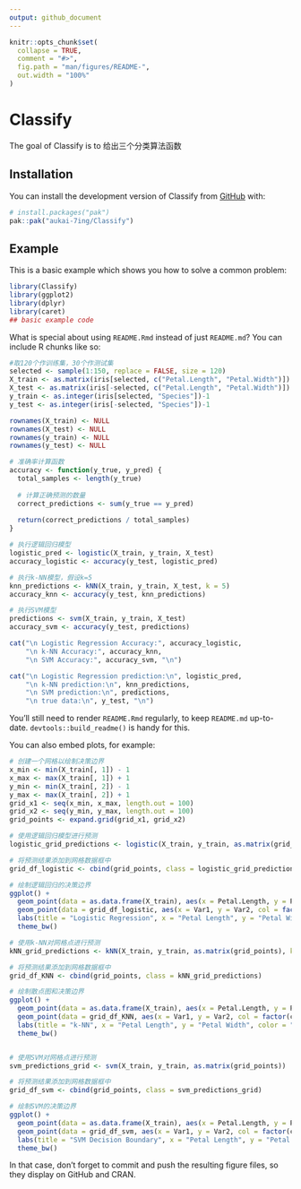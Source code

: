 ```yaml
---
output: github_document
---
```


<!-- README.md is generated from README.Rmd. Please edit that file -->

```r
knitr::opts_chunk$set(
  collapse = TRUE,
  comment = "#>",
  fig.path = "man/figures/README-",
  out.width = "100%"
)
```

# Classify

<!-- badges: start -->
<!-- badges: end -->

The goal of Classify is to 给出三个分类算法函数

## Installation

You can install the development version of Classify from [GitHub](https://github.com/) with:

``` r
# install.packages("pak")
pak::pak("aukai-7ing/Classify")
```

## Example

This is a basic example which shows you how to solve a common problem:

```r
library(Classify)
library(ggplot2)
library(dplyr)
library(caret)
## basic example code
```

What is special about using `README.Rmd` instead of just `README.md`? You can include R chunks like so:

```r
#取120个作训练集，30个作测试集
selected <- sample(1:150, replace = FALSE, size = 120)
X_train <- as.matrix(iris[selected, c("Petal.Length", "Petal.Width")])
X_test <- as.matrix(iris[-selected, c("Petal.Length", "Petal.Width")])
y_train <- as.integer(iris[selected, "Species"])-1
y_test <- as.integer(iris[-selected, "Species"])-1

rownames(X_train) <- NULL
rownames(X_test) <- NULL
rownames(y_train) <- NULL
rownames(y_test) <- NULL

# 准确率计算函数
accuracy <- function(y_true, y_pred) {
  total_samples <- length(y_true)
  
  # 计算正确预测的数量
  correct_predictions <- sum(y_true == y_pred)
  
  return(correct_predictions / total_samples)
}

# 执行逻辑回归模型
logistic_pred <- logistic(X_train, y_train, X_test)
accuracy_logistic <- accuracy(y_test, logistic_pred)

# 执行k-NN模型，假设k=5
knn_predictions <- kNN(X_train, y_train, X_test, k = 5)
accuracy_knn <- accuracy(y_test, knn_predictions)

# 执行SVM模型
predictions <- svm(X_train, y_train, X_test)
accuracy_svm <- accuracy(y_test, predictions)

cat("\n Logistic Regression Accuracy:", accuracy_logistic,
    "\n k-NN Accuracy:", accuracy_knn,
    "\n SVM Accuracy:", accuracy_svm, "\n")

cat("\n Logistic Regression prediction:\n", logistic_pred,
    "\n k-NN prediction:\n", knn_predictions,
    "\n SVM prediction:\n", predictions,
    "\n true data:\n", y_test, "\n")
```

You'll still need to render `README.Rmd` regularly, to keep `README.md` up-to-date. `devtools::build_readme()` is handy for this.

You can also embed plots, for example:

```r
# 创建一个网格以绘制决策边界
x_min <- min(X_train[, 1]) - 1
x_max <- max(X_train[, 1]) + 1
y_min <- min(X_train[, 2]) - 1
y_max <- max(X_train[, 2]) + 1
grid_x1 <- seq(x_min, x_max, length.out = 100)
grid_x2 <- seq(y_min, y_max, length.out = 100)
grid_points <- expand.grid(grid_x1, grid_x2)

# 使用逻辑回归模型进行预测
logistic_grid_predictions <- logistic(X_train, y_train, as.matrix(grid_points))

# 将预测结果添加到网格数据框中
grid_df_logistic <- cbind(grid_points, class = logistic_grid_predictions)

# 绘制逻辑回归的决策边界
ggplot() +
  geom_point(data = as.data.frame(X_train), aes(x = Petal.Length, y = Petal.Width, col = factor(y_train)), size = 2) +
  geom_point(data = grid_df_logistic, aes(x = Var1, y = Var2, col = factor(class)), alpha = 0.3) +
  labs(title = "Logistic Regression", x = "Petal Length", y = "Petal Width", color = "Species") +
  theme_bw()

# 使用k-NN对网格点进行预测
kNN_grid_predictions <- kNN(X_train, y_train, as.matrix(grid_points), k = 5)

# 将预测结果添加到网格数据框中
grid_df_KNN <- cbind(grid_points, class = kNN_grid_predictions)

# 绘制散点图和决策边界
ggplot() +
  geom_point(data = as.data.frame(X_train), aes(x = Petal.Length, y = Petal.Width, col = factor(y_train)), size = 2) +
  geom_point(data = grid_df_KNN, aes(x = Var1, y = Var2, col = factor(class)), alpha = 0.3) +
  labs(title = "k-NN", x = "Petal Length", y = "Petal Width", color = "Species") +
  theme_bw()


# 使用SVM对网格点进行预测
svm_predictions_grid <- svm(X_train, y_train, as.matrix(grid_points))

# 将预测结果添加到网格数据框中
grid_df_svm <- cbind(grid_points, class = svm_predictions_grid)

# 绘制SVM的决策边界
ggplot() +
  geom_point(data = as.data.frame(X_train), aes(x = Petal.Length, y = Petal.Width, col = factor(y_train)), size = 2) +
  geom_point(data = grid_df_svm, aes(x = Var1, y = Var2, col = factor(class)), alpha = 0.3) +
  labs(title = "SVM Decision Boundary", x = "Petal Length", y = "Petal Width", color = "Species") +
  theme_bw()
```

In that case, don't forget to commit and push the resulting figure files, so they display on GitHub and CRAN.
